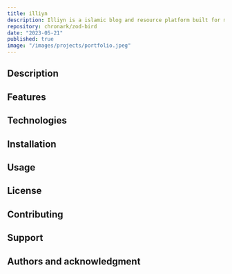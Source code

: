 ```yaml
---
title: illiyn
description: Illiyn is a islamic blog and resource platform built for muslims.
repository: chronark/zod-bird
date: "2023-05-21"
published: true
image: "/images/projects/portfolio.jpeg"
---
```

## Description

## Features

## Technologies

## Installation

## Usage

## License

## Contributing

## Support

## Authors and acknowledgment